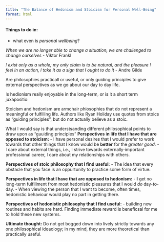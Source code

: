 ```yaml
---
title: "The Balance of Hedonism and Stoicism for Personal Well-Being"
format: html
---
```


#### Things to do in: 
- what even is *personal wellbeing*?

*When we are no longer able to change a situation, we are challenged to change ourselves* - Viktor Frankl

*I exist only as a whole; my only claim is to be natural, and the pleasure I feel in an action, I take it as a sign that I ought to do it* - Andre Gilde

Are philosophies practicall or useful, or only guiding principles to give external perspectives as we go about our day to day life. 

Is hedionism really enjoyable in the long-term, or is it a short term juxapositio

Stoicism and hedonism are armchair phiosophies that do not represent a meaningful or fulfilling life. Authors like Ryan Holiday use quotes from stoics as "guiding principles", but do not actually believe as a stoic. 

What I would say is that understsanding different philosophical points to draw upon as "guuiding principles"
**Perspectives in life that I have that are opposed to stoicism: **
- I have personal desires that I would prefer to work towards that other things that I know would be **better** for the *greater good*.
- I care about external things, i.e., I strive towards externally-important professional career, I care about my relationships with others. 

**Perspectives of stoic philosophy that I find useful:**
- The idea that every obstacle that you face is an oppurtunity to practice some form of virtue. 

**Perspectives in life that I have that are opposed to hedonism:**
- I get no long-term fulfillment from most hedonistic pleasures that I would *do* day-to-day. 
- When viewing the person that I want to become, often times, hedonistic behaviour would play no part in getting there. 

**Perspectives of hedonistic philosophy that I find useful:**
- building new routines and habits are hard. Finding immediate reward is beneficsal for me to hold these new systems. 

**Ultimate thought:** Do not get bogged down into lively strictly towards any one philosophical ideaology; in my mind, they are more theoretical than practically useful. 

